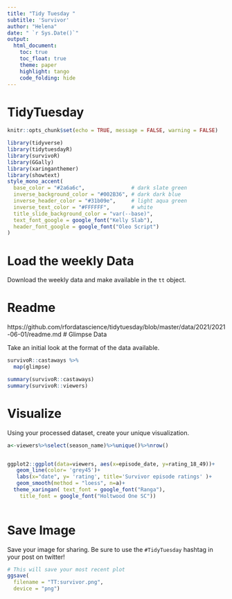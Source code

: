 ---
title: "Tidy Tuesday "
subtitle: 'Survivor'
author: "Helena"
date: " `r Sys.Date()`"
output:
  html_document:
    toc: true
    toc_float: true
    theme: paper
    highlight: tango
    code_folding: hide
---


# TidyTuesday


```{r setup, include=FALSE}

knitr::opts_chunk$set(echo = TRUE, message = FALSE, warning = FALSE)

library(tidyverse)
library(tidytuesdayR)
library(survivoR)
library(GGally)
library(xaringanthemer)
library(showtext)
style_mono_accent(
  base_color = "#2a6a6c",               # dark slate green
  inverse_background_color = "#002B36", # dark dark blue
  inverse_header_color = "#31b09e",     # light aqua green
  inverse_text_color = "#FFFFFF",       # white
  title_slide_background_color = "var(--base)",
  text_font_google = google_font("Kelly Slab"),
  header_font_google = google_font("Oleo Script")
)

```

# Load the weekly Data

Download the weekly data and make available in the `tt` object.



# Readme


https://github.com/rfordatascience/tidytuesday/blob/master/data/2021/2021-06-01/readme.md
# Glimpse Data

Take an initial look at the format of the data available.

```{r Glimpse, include=FALSE}

survivoR::castaways %>% 
  map(glimpse)

summary(survivoR::castaways)
summary(survivoR::viewers)

```



# Visualize

Using your processed dataset, create your unique visualization.

```{r Visualize, fig.width= 9}

a<-viewers%>%select(season_name)%>%unique()%>%nrow()


ggplot2::ggplot(data=viewers, aes(x=episode_date, y=rating_18_49))+
   geom_line(color= 'grey45')+
   labs(x="date", y= 'rating', title='Survivor episode ratings' )+
   geom_smooth(method = "loess", n=a)+
  theme_xaringan( text_font = google_font("Ranga"),
    title_font = google_font("Holtwood One SC"))
  
```

# Save Image

Save your image for sharing. Be sure to use the `#TidyTuesday` hashtag in your post on twitter! 

```{r}

# This will save your most recent plot
ggsave(
  filename = "TT:survivor.png",
  device = "png")

```
